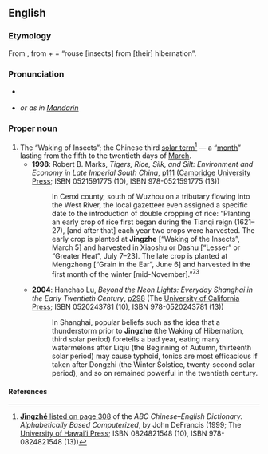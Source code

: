 ==English==
{{wikipedia}}
===Etymology===
From {{etyl|cmn|en}} {{term|惊蛰|tr=Jīngzhé|lang=cmn}}, from {{term|惊||rouse, startle, stir|lang=cmn}} + {{term|蛰||hibernate|lang=cmn}} = “rouse [insects] from [their] hibernation”.

===Pronunciation===
* {{a|UK}} {{IPA|/t͡ʃ̝iŋˈt͡ʃ̙ʌ/}}
* ''or as in [[Jīngzhé#Pronunciation|Mandarin]]''

===Proper noun===
{{en-proper noun}}

# The “Waking of Insects”; the Chinese third [[solar term]]<ref name="ABC-def">[http://www.google.co.uk/books?id=MB-gezjIAHoC&pg=PA308&dq=Jingzhe&ei=PIhJR6HVNY2k6AL61vXwBg&sig=aMwyxK_ntEK9I3EbkAtwUWsNPek '''Jīngzhé''' listed on page 308] of the ''ABC Chinese–English Dictionary: Alphabetically Based Computerized'', by John DeFrancis (1999; The <span class="plainlinks">[http://www.uhpress.hawaii.edu/cart/shopcore/?db_name=uhpress University of Hawaiʻi Press]</span>; ISBN 0824821548 (10), ISBN 978-0824821548 (13))</ref> — a “[[month]]” lasting from the fifth to the twentieth days of [[March]].
#* '''1998''': Robert B. Marks, ''Tigers, Rice, Silk, and Silt: Environment and Economy in Late Imperial South China'', [http://www.google.co.uk/books?id=weG4_jmy5E0C&pg=PA111&dq=Jingzhe&ei=PIhJR6HVNY2k6AL61vXwBg&sig=OjVtIh257fvn3oMuf6G_-WUGIG0 p111] (<span class="plainlinks">[http://www.cambridge.org/ Cambridge University Press]</span>; ISBN 0521591775 (10), ISBN 978-0521591775 (13))
#*: In Cenxi county, south of Wuzhou on a tributary flowing into the West River, the local gazetteer even assigned a specific date to the introduction of double cropping of rice: “Planting an early crop of rice first began during the Tianqi reign (1621–27), [and after that] each year two crops were harvested. The early crop is planted at '''Jingzhe''' [“Waking of the Insects”, March 5] and harvested in Xiaoshu or Dashu [“Lesser” or “Greater Heat”, July 7–23]. The late crop is planted at Mengzhong [“Grain in the Ear”, June 6] and harvested in the first month of the winter [mid-November].”<sup>73</sup>
#* '''2004''': Hanchao Lu, ''Beyond the Neon Lights: Everyday Shanghai in the Early Twentieth Century'', [http://www.google.co.uk/books?id=p9OUk0BU9ToC&pg=PA298&dq=Jingzhe&ei=PIhJR6HVNY2k6AL61vXwBg&sig=046N42DcIRSvSxG708sCzO9XUuA p298] (The <span class="plainlinks">[http://www.ucpress.edu/ University of California Press]</span>; ISBN 0520243781 (10), ISBN 978-0520243781 (13))
#*: In Shanghai, popular beliefs such as the idea that a thunderstorm prior to '''Jingzhe''' (the Waking of Hibernation, third solar period) foretells a bad year, eating many watermelons after Liqiu (the Beginning of Autumn, thirteenth solar period) may cause typhoid, tonics are most efficacious if taken after Dongzhi (the Winter Solstice, twenty-second solar period), and so on remained powerful in the twentieth century.

====References====
<references/>